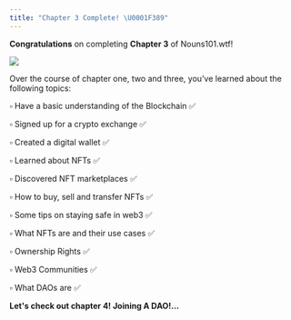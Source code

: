 ```yaml
---
title: "Chapter 3 Complete! \U0001F389"
---
```



**Congratulations** on completing **Chapter 3** of Nouns101.wtf!

![](/assets/lil-classroom.webp)

Over the course of chapter one, two and three, you’ve learned about the following topics:

▫ Have a basic understanding of the Blockchain ✅

▫ Signed up for a crypto exchange ✅

▫ Created a digital wallet ✅

▫ Learned about NFTs ✅

▫ Discovered NFT marketplaces ✅

▫ How to buy, sell and transfer NFTs ✅

▫ Some tips on staying safe in web3 ✅

▫ What NFTs are and their use cases ✅

▫ Ownership Rights ✅

▫ Web3 Communities ✅

▫ What DAOs are ✅

**Let's check out chapter 4! Joining A DAO!...**
